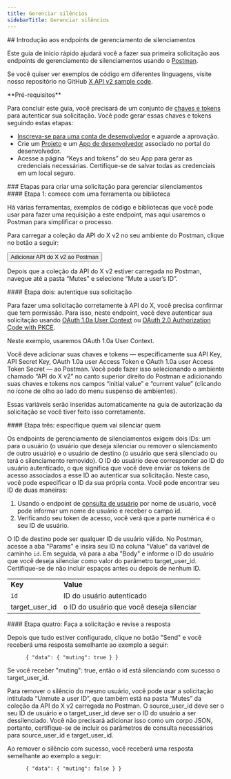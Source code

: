 ```yaml
---
title: Gerenciar silêncios
sidebarTitle: Gerenciar silêncios
---
```



<div id="getting-started-with-the-manage-mutes-endpoints">
  ## Introdução aos endpoints de gerenciamento de silenciamentos
</div>

Este guia de início rápido ajudará você a fazer sua primeira solicitação aos endpoints de gerenciamento de silenciamentos usando o [Postman](/pt-BR/tutorials/postman-getting-started).

Se você quiser ver exemplos de código em diferentes linguagens, visite nosso repositório no GitHub [X API v2 sample code](https://github.com/xdevplatform/Twitter-API-v2-sample-code).

<Note>
  **Pré-requisitos**

  Para concluir este guia, você precisará de um conjunto de [chaves e tokens](/pt-BR/resources/fundamentals/authentication) para autenticar sua solicitação. Você pode gerar essas chaves e tokens seguindo estas etapas:

  - [Inscreva-se para uma conta de desenvolvedor](https://developer.x.com/en/apply-for-access) e aguarde a aprovação.
  - Crie um [Projeto](/pt-BR/resources/fundamentals/projects) e um [App de desenvolvedor](/pt-BR/resources/fundamentals/developer-apps) associado no portal do desenvolvedor.
  - Acesse a página “Keys and tokens” do seu App para gerar as credenciais necessárias. Certifique-se de salvar todas as credenciais em um local seguro.
</Note>

<div id="steps-to-build-a-manage-mutes-request">
  ### Etapas para criar uma solicitação para gerenciar silenciamentos
</div>

<div id="step-one-start-with-a-tool-or-library">
  #### Etapa 1: comece com uma ferramenta ou biblioteca
</div>

Há várias ferramentas, exemplos de código e bibliotecas que você pode usar para fazer uma requisição a este endpoint, mas aqui usaremos o Postman para simplificar o processo.

Para carregar a coleção da API do X v2 no seu ambiente do Postman, clique no botão a seguir:

<Button href="https://app.getpostman.com/run-collection/9956214-784efcda-ed4c-4491-a4c0-a26470a67400">
  Adicionar API do X v2 ao Postman
</Button>

Depois que a coleção da API do X v2 estiver carregada no Postman, navegue até a pasta “Mutes” e selecione “Mute a user’s ID”.
 

<div id="step-two-authenticate-your-request">
  #### Etapa dois: autentique sua solicitação
</div>

Para fazer uma solicitação corretamente à API do X, você precisa confirmar que tem permissão. Para isso, neste endpoint, você deve autenticar sua solicitação usando [OAuth 1.0a User Context](/pt-BR/resources/fundamentals/authentication) ou [OAuth 2.0 Authorization Code with PKCE](pt-BR/resources/fundamentals/authentication#oauth-2-0-authorization-code-flow-with-pkce-2).

Neste exemplo, usaremos OAuth 1.0a User Context.

Você deve adicionar suas chaves e tokens — especificamente sua API Key, API Secret Key, OAuth 1.0a user Access Token e OAuth 1.0a user Access Token Secret — ao Postman. Você pode fazer isso selecionando o ambiente chamado “API do X v2” no canto superior direito do Postman e adicionando suas chaves e tokens nos campos “initial value” e “current value” (clicando no ícone de olho ao lado do menu suspenso de ambientes).

Essas variáveis serão inseridas automaticamente na guia de autorização da solicitação se você tiver feito isso corretamente.
 

<div id="step-three-specify-who-is-going-to-mute-whom">
  #### Etapa três: especifique quem vai silenciar quem
</div>

Os endpoints de gerenciamento de silenciamentos exigem dois IDs: um para o usuário (o usuário que deseja silenciar ou remover o silenciamento de outro usuário) e o usuário de destino (o usuário que será silenciado ou terá o silenciamento removido). O ID do usuário deve corresponder ao ID do usuário autenticado, o que significa que você deve enviar os tokens de acesso associados a esse ID ao autenticar sua solicitação. Neste caso, você pode especificar o ID da sua própria conta. Você pode encontrar seu ID de duas maneiras:

1. Usando o endpoint de [consulta de usuário](/pt-BR/x-api/users/lookup/introduction) por nome de usuário, você pode informar um nome de usuário e receber o campo id.
2. Verificando seu token de acesso, você verá que a parte numérica é o seu ID de usuário.

O ID de destino pode ser qualquer ID de usuário válido. No Postman, acesse a aba "Params" e insira seu ID na coluna "Value" da variável de caminho `id`. Em seguida, vá para a aba "Body" e informe o ID do usuário que você deseja silenciar como valor do parâmetro target\_user\_id. Certifique-se de não incluir espaços antes ou depois de nenhum ID.

|     |     |
| :--- | :--- |
| **Key** | **Value** |
| `id` | ID do usuário autenticado |
| target\_user\_id | o ID do usuário que você deseja silenciar |

<div id="step-four-make-your-request-and-review-your-response">
  #### Etapa quatro: Faça a solicitação e revise a resposta
</div>

Depois que tudo estiver configurado, clique no botão "Send" e você receberá uma resposta semelhante ao exemplo a seguir:

```
      { "data": { "muting": true } }
```

Se você receber "muting": true, então o id está silenciando com sucesso o target\_user\_id.

Para remover o silêncio do mesmo usuário, você pode usar a solicitação intitulada “Unmute a user ID”, que também está na pasta “Mutes” da coleção da API do X v2 carregada no Postman. O source\_user\_id deve ser o seu ID de usuário e o target\_user\_id deve ser o ID do usuário a ser dessilenciado. Você não precisará adicionar isso como um corpo JSON, portanto, certifique-se de incluir os parâmetros de consulta necessários para source\_user\_id e target\_user\_id.

Ao remover o silêncio com sucesso, você receberá uma resposta semelhante ao exemplo a seguir:

```
      { "data": { "muting": false } }
```
